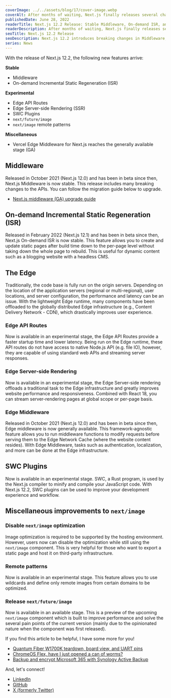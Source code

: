 ```yaml
---
coverImage: ../../assets/blog/17/cover-image.webp
coverAlt: After months of waiting, Next.js finally releases several changes note-worthy changes with the 12.2 release.
publishedDate: June 28, 2022
readerTitle: Next.js 12.2 Release: Stable Middleware, On-demand ISR, and more
readerDescription: After months of waiting, Next.js finally releases several changes note-worthy changes with the 12.2 release.
seoTitle: Next.js 12.2 Release
seoDescription: Next.js 12.2 introduces breaking changes in Middleware, On-Demand ISR, Images, and more upgrades to Edge functions like Edge API Routes, SSR, and more!
series: News
---
```



With the release of Next.js 12.2, the following new features arrive:

**Stable**

- Middleware
- On-demand Incremental Static Regeneration (ISR)


**Experimental**

- Edge API Routes
- Edge Server-side Rendering (SSR)
- SWC Plugins
- `next/future/image`
- `next/image` remote patterns

**Miscellaneous**

- Vercel Edge Middleware for Next.js reaches the generally available stage (GA)

## Middleware

Released in October 2021 (Next.js 12.0) and has been in beta since then, Next.js Middleware is now stable. This release includes many breaking changes to the APIs. You can follow the migration guide below to upgrade.

- [Next.js middleware (GA) upgrade guide](https://nextjs.org/docs/messages/middleware-upgrade-guide)

## On-demand Incremental Static Regeneration (ISR)

Released in February 2022 (Next.js 12.1) and has been in beta since then, Next.js On-demand ISR is now stable. This feature allows you to create and update static pages after build time down to the per-page level without taking down the whole page to rebuild. This is useful for dynamic content such as a blogging website with a headless CMS.

## The Edge

Traditionally, the code base is fully run on the origin servers. Depending on the location of the application servers (regional or multi-regional), user locations, and server configuration, the performance and latency can be an issue. With the lightweight Edge runtime, many components have been offloaded to the globally distributed Edge infrastructure (e.g., Content Delivery Network - CDN), which drastically improves user experience.

### Edge API Routes

Now is available in an experimental stage, the Edge API Routes provide a faster startup time and lower latency. Being run on the Edge runtime, these API routes do not have access to native Node.js API (e.g. file IO), however, they are capable of using standard web APIs and streaming server responses.

### Edge Server-side Rendering

Now is available in an experimental stage, the Edge Server-side rendering offloads a traditional task to the Edge infrastructure and greatly improves website performance and responsiveness. Combined with React 18, you can stream server-rendering pages at global scope or per-page basis.

### Edge Middleware

Released in October 2021 (Next.js 12.0) and has been in beta since then, Edge middleware is now generally available. This framework-agnostic feature allows you to run middleware functions to modify requests before serving them to the Edge Network Cache (where the website content resides). With Edge Middleware, tasks such as authentication, localization, and more can be done at the Edge infrastructure.

## SWC Plugins

Now is available in an experimental stage. SWC, a Rust program, is used by the Next.js compiler to minify and compile your JavaScript code. With Next.js 12.2, SWC plugins can be used to improve your development experience and workflow.

## Miscellaneous improvements to `next/image`

### Disable `next/image` optimization

Image optimization is required to be supported by the hosting environment. However, users now can disable the optimization while still using the `next/image` component. This is very helpful for those who want to export a static page and host it on third-party infrastructure.

### Remote patterns

Now is available in an experimental stage. This feature allows you to use wildcards and define only remote images from certain domains to be optimized.

### Release `next/future/image`

Now is available in an available stage. This is a preview of the upcoming `next/image` component which is built to improve performance and solve the several pain points of the current version (mainly due to the opinionated nature when the component was first released).

If you find this article to be helpful, I have some more for you!

- [Quantum Fiber W1700K teardown, board view, and UART pins](/quantum-fiber-w1700k-teardown-board-view-and-uart-pins)
- [ChromeOS Flex, have I just opened a can of worms?](/chromeos-flex-have-i-just-opened-a-can-of-worms)
- [Backup and encrypt Microsoft 365 with Synology Active Backup](/how-to-back-up-microsoft-365-with-synology-active-backup)

And, let's connect!

- [LinkedIn](https://www.linkedin.com/in/hunghvu/)
- [GitHub](https://github.com/hunghvu)
- [X (formerly Twitter)](https://x.com/hunghvu_dev)


